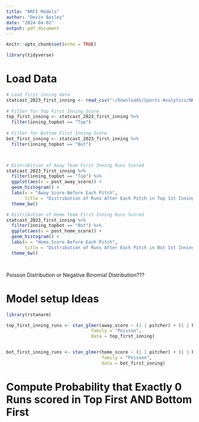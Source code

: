 ```yaml
---
title: "NRFI Models"
author: "Devin Basley"
date: "2024-04-02"
output: pdf_document
---
```


```r
knitr::opts_chunk$set(echo = TRUE)
```

```r

library(tidyverse)

```

# Load Data

```r
# Load first inning data
statcast_2023_first_inning <- read_csv("~/Downloads/Sports Analytics/NRFI/statcast_2023_first_inning.csv")
 
# Filter for Top First Inning Score
top_first_inning <- statcast_2023_first_inning %>%
  filter(inning_topbot == "Top")
  
# Filter for Bottom First Inning Score
bot_first_inning <- statcast_2023_first_inning %>%
  filter(inning_topbot == "Bot")



# Distrubition of Away Team First Inning Runs Scored
statcast_2023_first_inning %>%
  filter(inning_topbot == "Top") %>%
  ggplot(aes(x = post_away_score)) +
  geom_histogram() +
  labs(x = "Away Score Before Each Pitch",
       title = "Distribution of Runs After Each Pitch in Top 1st Inning") +
  theme_bw()

# Distribution of Home Team First Inning Runs Scored
statcast_2023_first_inning %>%
  filter(inning_topbot == "Bot") %>%
  ggplot(aes(x = post_home_score)) +
  geom_histogram() +
  labs(x = "Home Score Before Each Pitch",
       title = "Distribution of Runs After Each Pitch in Bot 1st Inning") +
  theme_bw()




```

Poisson Distribution or Negative Binomial Distribution???



# Model setup Ideas

```r


library(rstanarm)

top_first_inning_runs <- stan_glmer(away_score ~ (1 | pitcher) + (1 | batter),
                                family = "Poisson",
                                data = top_first_inning)


bot_first_inning_runs <- stan_glmer(home_score ~ (1 | pitcher) + (1 | batter),
                                    family = "Poisson",
                                    data = bot_first_inning)


```


# Compute Probability that Exactly 0 Runs scored in Top First AND Bottom First


